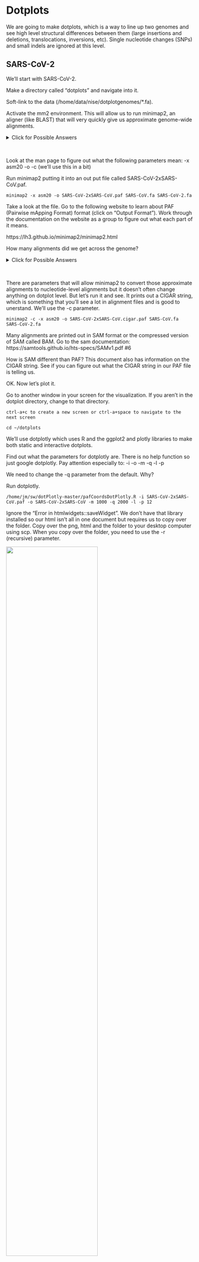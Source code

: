 <!-- No alignments between SARS-CoV-2 and MERS-CoV at asm20. -->
<!-- Get an explanation of what various SVs look like in dotplots. -->
<!-- Move data from sarsdata to nise-data. -->

# Dotplots

We are going to make dotplots, which is a way to line up two genomes and see high level structural differences between them (large insertions and deletions, translocations, inversions, etc). Single nucleotide changes (SNPs) and small indels are ignored at this level.

## SARS-CoV-2

We'll start with SARS-CoV-2.

Make a directory called "dotplots" and navigate into it.

Soft-link to the data (/home/data/nise/dotplotgenomes/*.fa).

Activate the mm2 environment. This will allow us to run minimap2, an aligner (like BLAST) that will very quickly give us approximate genome-wide alignments.

<details>
  <summary>Click for Possible Answers</summary>
  ```
mkdir ~/dotplots

cd dotplots

ln -s /home/data/nise/dotplotgenomes/*.fa .

conda activate mm2
```
</details>
\


Look at the man page to figure out what the following parameters mean:
-x asm20
-o
-c (we'll use this in a bit)


Run minimap2 putting it into an out put file called SARS-CoV-2xSARS-CoV.paf.

```
minimap2 -x asm20 -o SARS-CoV-2xSARS-CoV.paf SARS-CoV.fa SARS-CoV-2.fa
```

Take a look at the file. Go to the following website to learn about PAF (Pairwise mApping Format) format (click on "Output Format"). Work through the documentation on the website as a group to figure out what each part of it means.

https://lh3.github.io/minimap2/minimap2.html

How many alignments did we get across the genome?

<details>
  <summary>Click for Possible Answers</summary>
  ```
Only 1.

It's easy to open the file and count the 1 alignment but if we had a lot of alignments, we would want a better way to do that:

wc -l SARS-CoV-2xSARS-CoV.paf
```
</details>
\

There are parameters that will allow minimap2 to convert those approximate alignments to nucleotide-level alignments but it doesn't often change anything on dotplot level. But let's run it and see. It prints out a CIGAR string, which is something that you'll see a lot in alignment files and is good to unerstand. We'll use the -c parameter.

```
minimap2 -c -x asm20 -o SARS-CoV-2xSARS-CoV.cigar.paf SARS-CoV.fa SARS-CoV-2.fa
```

Many alignments are printed out in SAM format or the compressed version of SAM called BAM. Go to the sam documentation:
https://samtools.github.io/hts-specs/SAMv1.pdf #6

How is SAM different than PAF? This document also has information on the CIGAR string. See if you can figure out what the CIGAR string in our PAF file is telling us.


OK. Now let's plot it.

Go to another window in your screen for the visualization. If you aren't in the dotplot directory, change to that directory.

```
ctrl-a+c to create a new screen or ctrl-a+space to navigate to the next screen

cd ~/dotplots
```

We'll use dotplotly which uses R and the ggplot2 and plotly libraries to make both static and interactive dotplots.

Find out what the parameters for dotplotly are. There is no help function so just google dotplotly. Pay attention especially to:
-i
-o
-m
-q
-l
-p


We need to change the -q parameter from the default. Why?

Run dotplotly.

```
/home/jm/sw/dotPlotly-master/pafCoordsDotPlotly.R -i SARS-CoV-2xSARS-CoV.paf -o SARS-CoV-2xSARS-CoV -m 1000 -q 2000 -l -p 12
```

Ignore the "Error in htmlwidgets::saveWidget". We don't have that library installed so our html isn't all in one document but requires us to copy over the folder. Copy over the png, html and the folder to your desktop computer using scp. When you copy over the folder, you need to use the -r (recursive) parameter.

![](./Figures/SARS-CoV-2xSARS-CoV.png){width=70%}

Open the PNG file. The single diagonal line means that they line up across there genomes (expect a bit at the beginning in the bottom left). At a high level structural view, SARs-CoV (the original SARS) and SARs-CoV-2 are very similar.

Now open the HTML file (make sure the folder is in the same directory). Play around with the controls on the top right and figure out what they do. Did you find how to activate the labels upon hovering?

Now run it on the PAF file with the CIGAR string and see if you get anything different.

<details>
```
/home/jm/sw/dotPlotly-master/pafCoordsDotPlotly.R -i SARS-CoV-2xSARS-CoV.cigar.paf -o SARS-CoV-2xSARS-CoV.cigar -m 1000 -q 2000 -l -p 12
```
</details>
\

How many alignments did it filter out?

<details>
It filtered out 1 alignment to keep 3 of the 4 alignments
</details>
\

The filtered alignment was probably too short. How long are each of the alignments?

Hint: You can use the start and end of the alignments in the query that are in columns 3 and 4. Use awk and subtract those columns.

<details>
awk '{print $4-$3+1}' SARS-CoV-2xSARS-CoV.cigar.paf

Alignment lengths:
11596
1639
3940
832
</details>
\

Since we set the minimum query length at 1000 (-m 1000), the shortest alignment got filtered out).

Rerun the dotplot to keep that alignment.

<details>
```
/home/jm/sw/dotPlotly-master/pafCoordsDotPlotly.R -i SARS-CoV-2xSARS-CoV.cigar.paf -o SARS-CoV-2xSARS-CoV.cigar -m 800 -q 2000 -l -p 12
```
</details>
\

Download your files and take a look at the plot.

![](./Figures/SARS-CoV-2xSARS-CoV.cigar.png){width=45%}

That is probably a more realistic representation of the relationship between the SARS-CoV-2 and SARS-CoV genomes.


## Yersinia

Let's look at Yersinia. We'll compare Yersinia pestis to Yesinia enterocolitica. They are both pathogens. Look up what diseases/symptoms both of them cause.

How many sequences do each have? You linked to the files earlier. Do an "ls" to figure out the file names.

<details>
  <summary>Click for Possible Answers</summary>
  ```
grep -c '>' Y*.fa
```
</details>
\

Plasmids often have virulence factors on them (the genes that make them pathogenic). Plasmids can be passed between bacteria of different species and so are often less related than the genomic chromosome is. In this case the genomic chromosome is circular.

Here are the lengths of each oof the chromosomes.

Y. enterocolitica
chr	4540172 \
plasmid1	5350 \
plasmid2	3300

Y. pestis
chr 4553770 \
plasmid1	96210 \
plasmid2	8431

Go back to your screen window with the mm2 environment.

Run minimap2 using nucleotide-level alignment to produce CIGAR strings.

```
minimap2 -c -x asm20 -o YexYp.cigar.paf Ypestis.fa Yenterocolitica.fa
```

Run dotplotly with a minimum alignment length of 1000

```
/home/jm/sw/dotPlotly-master/pafCoordsDotPlotly.R -i YexYp.cigar.paf -o YexYp -m 1000 -q 2000 -l -p 12
```

How many alignments did it filter out?

<details>
It filtered out 46 alignment to keep 428 of the 474 alignments
</details>
\

Go ahead and download it and take a look.

This is much more rearranged than the SARS plots. See if you can see any patterns. Do the 2 genomes share any sequence in common? What about the ordering? Is anything inverted between the two genomes? Is anything duplicated? What can you tell about the plasmids?

![](./Figures/YexYp.png){width=45%}

